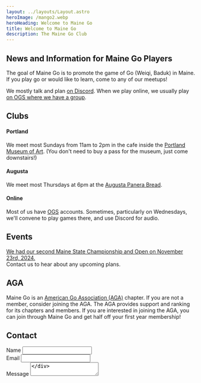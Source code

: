 ```yaml
---
layout: ../layouts/Layout.astro
heroImage: /mango2.webp
heroHeading: Welcome to Maine Go
title: Welcome to Maine Go
description: The Maine Go Club
---
```


## News and Information for Maine Go Players

The goal of Maine Go is to promote the game of Go (Weiqi, Baduk) in
Maine. If you play go or would like to learn, come to any of our meetups!

We mostly talk and plan [on Discord](https://discord.gg/ej7GSFc).
When we play online, we usually play [on OGS where we have a group](https://online-go.com/group/832).

## Clubs

#### Portland

We meet most Sundays from 11am to 2pm in the cafe
inside the [Portland Museum of Art](https://www.portlandmuseum.org/magazine/cafe).
(You don't need to buy a pass for the museum, just come downstairs!)

#### Augusta

We meet most Thursdays at 6pm at
the [Augusta Panera Bread](https://www.panerabread.com/content/panerabread_com/en-us/cafe/locations/me/augusta/37-xavier-loop).

#### Online

Most of us have [OGS](https://online-go.com) accounts.
Sometimes, particularly on Wednesdays, we'll convene to play games there, and use Discord for audio.

## Events

[We had our second Maine State Championship and Open on November 23rd, 2024.](/2024tournament)  
Contact us to hear about any upcoming plans.

## AGA

Maine Go is an [American Go Association (AGA)](https://www.usgo.org/) chapter.
If you are not a member, consider joining the AGA.
The AGA provides support and ranking for its chapters and members.
If you are interested in joining the AGA, you can join through Maine Go and get half off your first year membership!

## Contact


<form method="post" action="/api/contact" encType="application/x-www-form-urlencoded" class="not-prose space-y-4">

<div>
  <Label for="name">Name</Label>
  <Input type="text" name="name" id="name" required />
</div>

<div>
  <Label for="email">Email</Label>
  <Input type="email" name="email" id="email" required />
</div>

<div>
  <Label for="message">Message</Label>
  <Textarea name="message" id="message" required />
</div>

<HoneypotInputs />

<div class="flex justify-end">
  <Button type="submit">Submit</Button>
</div>

</form>
